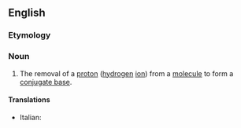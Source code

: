 {{also|déprotonation}}
==English==

===Etymology===
{{prefix|en|de|protonation}}

===Noun===
{{wikipedia}}
{{en-noun|~}}

# {{lb|en|chemistry}} The removal of a [[proton]] ([[hydrogen]] [[ion]]) from a [[molecule]] to form a [[conjugate base]].

====Translations====
{{trans-top|removal of a proton}}
* Italian: {{t|it|deprotonazione|f}}
{{trans-mid}}
{{trans-bottom}}